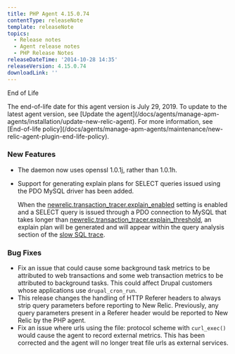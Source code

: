 ```yaml
---
title: PHP Agent 4.15.0.74
contentType: releaseNote
template: releaseNote
topics:
  - Release notes
  - Agent release notes
  - PHP Release Notes
releaseDateTime: '2014-10-28 14:35'
releaseVersion: 4.15.0.74
downloadLink: ''
---
```


End of Life

<Callout variant="important">
  The end-of-life date for this agent version is July 29, 2019. To update to the latest agent version, see [Update the agent](/docs/agents/manage-apm-agents/installation/update-new-relic-agent). For more information, see [End-of-life policy](/docs/agents/manage-apm-agents/maintenance/new-relic-agent-plugin-end-life-policy).
</Callout>

### New Features

* The daemon now uses openssl 1.0.1j, rather than 1.0.1h.
* Support for generating explain plans for SELECT queries issued using the PDO MySQL driver has been added.

  When the [newrelic.transaction_tracer.explain_enabled](https://docs.newrelic.com/docs/agents/php-agent/configuration/php-agent-newrelicini-settings#inivar-tt-epenabled) setting is enabled and a SELECT query is issued through a PDO connection to MySQL that takes longer than [newrelic.transaction_tracer.explain_threshold](https://docs.newrelic.com/docs/agents/php-agent/configuration/php-agent-newrelicini-settings#inivar-tt-epthreshold), an explain plan will be generated and will appear within the query analysis section of the [slow SQL trace](https://docs.newrelic.com/docs/apm/applications-menu/monitoring/database-and-slow-sql-dashboard#db_slowsql).

### Bug Fixes

* Fix an issue that could cause some background task metrics to be attributed to web transactions and some web transaction metrics to be attributed to background tasks. This could affect Drupal customers whose applications use `drupal_cron_run`.
* This release changes the handling of HTTP Referer headers to always strip query parameters before reporting to New Relic. Previously, any query parameters present in a Referer header would be reported to New Relic by the PHP agent.
* Fix an issue where urls using the file: protocol scheme with `curl_exec()` would cause the agent to record external metrics. This has been corrected and the agent will no longer treat file urls as external services.
